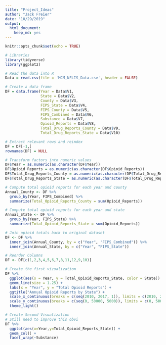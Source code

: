 ```yaml
---
title: "Project_Ideas"
author: "Jack Freier"
date: "10/29/2019"
output:
  html_document:
    keep_md: yes
---
```


```r
knitr::opts_chunk$set(echo = TRUE)
```


```r
# Libraries
library(tidyverse)
library(ggplot2)
```


```r
# Read the data into R
Data = read.csv(file = 'MCM_NFLIS_Data.csv', header = FALSE)

# Create a data frame
DF = data.frame(Year = Data$V1,
                State = Data$V2,
                County = Data$V3,
                FIPS_State = Data$V4,
                FIPS_County = Data$V5,
                FIPS_Combined = Data$V6,
                Substance = Data$V7,
                Opioid_Reports = Data$V8,
                Total_Drug_Reports_County = Data$V9,
                Total_Drug_Reports_State = Data$V10)

# Extract relevant rows and reindex
DF = DF[-1,]
rownames(DF) = NULL

# Transform factors into numeric values
DF$Year = as.numeric(as.character(DF$Year))
DF$Opioid_Reports = as.numeric(as.character(DF$Opioid_Reports))
DF$Total_Drug_Reports_County = as.numeric(as.character(DF$Total_Drug_Reports_County))
DF$Total_Drug_Reports_State = as.numeric(as.character(DF$Total_Drug_Reports_State))

# Compute total opioid reports for each year and county
Annual_County <- DF %>%
  group_by(Year, FIPS_Combined) %>%
  summarize(Total_Opioid_Reports_County = sum(Opioid_Reports))

# Compute total opioid reports for each year and state
Annual_State <- DF %>%
  group_by(Year, FIPS_State) %>%
  summarize(Total_Opioid_Reports_State = sum(Opioid_Reports))

# Join opioid totals back to original dataset
DF <- DF %>%
  inner_join(Annual_County, by = c("Year", "FIPS_Combined")) %>%
  inner_join(Annual_State, by = c("Year", "FIPS_State"))

# Reorder Columns
DF <- DF[c(1,2,3,4,5,6,7,8,11,12,9,10)]
```


```r
# Create the first vizualization
DF %>%
  ggplot(aes(x = Year, y = Total_Opioid_Reports_State, color = State)) +
  geom_line(size = 1.25) +
  labs(x = "Year", y = "Total Opioid Reports") +
  ggtitle("Annual Opioid Reports by State") +
  scale_x_continuous(breaks = c(seq(2010, 2017, 1)), limits = c(2010, 2017)) +
  scale_y_continuous(breaks = c(seq(0, 50000, 5000)), limits = c(0, 50000)) +
  theme_light()
```

```r
# Create Second Visualization
# Still need to improve this obvi
DF %>% 
  ggplot(aes(x=Year,y=Total_Opioid_Reports_State)) +
  geom_col() +
  facet_wrap(~Substance)
```

